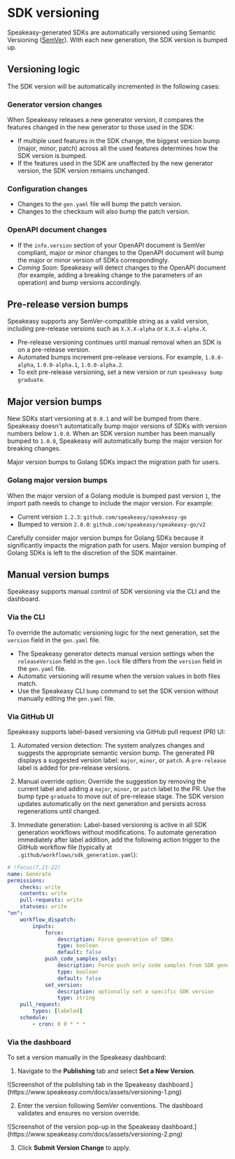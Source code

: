 
 

# SDK versioning

Speakeasy-generated SDKs are automatically versioned using Semantic Versioning ([SemVer](https://semver.org/)). With each new generation, the SDK version is bumped up.

## Versioning logic

The SDK version will be automatically incremented in the following cases: 

### Generator version changes

When Speakeasy releases a new generator version, it compares the features changed in the new generator to those used in the SDK:

- If multiple used features in the SDK change, the biggest version bump (major, minor, patch) across all the used features determines how the SDK version is bumped.
- If the features used in the SDK are unaffected by the new generator version, the SDK version remains unchanged.

### Configuration changes

- Changes to the `gen.yaml` file will bump the patch version.
- Changes to the checksum will also bump the patch version.

### OpenAPI document changes

- If the `info.version` section of your OpenAPI document is SemVer compliant, major or minor changes to the OpenAPI document will bump the major or minor version of SDKs correspondingly.
- *Coming Soon*: Speakeasy will detect changes to the OpenAPI document (for example, adding a breaking change to the parameters of an operation) and bump versions accordingly.

## Pre-release version bumps

Speakeasy supports any SemVer-compatible string as a valid version, including pre-release versions such as `X.X.X-alpha` or `X.X.X-alpha.X`.

- Pre-release versioning continues until manual removal when an SDK is on a pre-release version.
- Automated bumps increment pre-release versions. For example, `1.0.0-alpha`, `1.0.0-alpha.1`, `1.0.0-alpha.2`.
- To exit pre-release versioning, set a new version or run `speakeasy bump graduate`.

## Major version bumps

New SDKs start versioning at `0.0.1` and will be bumped from there. Speakeasy doesn't automatically bump major versions of SDKs with version numbers below `1.0.0`. When an SDK version number has been manually bumped to `1.0.0`, Speakeasy will automatically bump the major version for breaking changes. 

Major version bumps to Golang SDKs impact the migration path for users.

### Golang major version bumps

When the major version of a Golang module is bumped past version `1`, the import path needs to change to include the major version. For example:

- Current version `1.2.3`: `github.com/speakeasy/speakeasy-go`
- Bumped to version `2.0.0`: `github.com/speakeasy/speakeasy-go/v2`

Carefully consider major version bumps for Golang SDKs because it significantly impacts the migration path for users. Major version bumping of Golang SDKs is left to the discretion of the SDK maintainer.

## Manual version bumps

Speakeasy supports manual control of SDK versioning via the CLI and the dashboard.

### Via the CLI

To override the automatic versioning logic for the next generation, set the `version` field in the `gen.yaml` file.

- The Speakeasy generator detects manual version settings when the `releaseVersion` field in the `gen.lock` file differs from the `version` field in the `gen.yaml` file.
- Automatic versioning will resume when the version values in both files match.
- Use the Speakeasy CLI `bump` command to set the SDK version without manually editing the `gen.yaml` file.

### Via GitHub UI

Speakeasy supports label-based versioning via GitHub pull request (PR) UI:

1. Automated version detection: The system analyzes changes and suggests the appropriate semantic version bump. The generated PR displays a suggested version label: `major`, `minor`, or `patch`. A `pre-release` label is added for pre-release versions.

2. Manual override option: Override the suggestion by removing the current label and adding a `major`, `minor`, or `patch` label to the PR. Use the bump type `graduate` to move out of pre-release stage. The SDK version updates automatically on the next generation and persists across regenerations until changed.

3. Immediate generation: Label-based versioning is active in all SDK generation workflows without modifications. To automate generation immediately after label addition, add the following action trigger to the GitHub workflow file (typically at `.github/workflows/sdk_generation.yaml`):

```yaml
# !focus(7,21:22)
name: Generate
permissions:
    checks: write
    contents: write
    pull-requests: write
    statuses: write
"on":
    workflow_dispatch:
        inputs:
            force:
                description: Force generation of SDKs
                type: boolean
                default: false
            push_code_samples_only:
                description: Force push only code samples from SDK generation
                type: boolean
                default: false
            set_version:
                description: optionally set a specific SDK version
                type: string
    pull_request:
        types: [labeled]
    schedule:
        - cron: 0 0 * * *
```

### Via the dashboard

To set a version manually in the Speakeasy dashboard:

1. Navigate to the **Publishing** tab and select **Set a New Version**.

<div className="Screenshot"data-darkened data-url="https://app.speakeasy.com/org/">
![Screenshot of the publishing tab in the Speakeasy dashboard.](https://www.speakeasy.com/docs/assets/versioning-1.png)
</div>

2. Enter the version following SemVer conventions. The dashboard validates and ensures no version override.

<div className="Screenshot"data-darkened data-url="https://app.speakeasy.com/org/">
![Screenshot of the version pop-up in the Speakeasy dashboard.](https://www.speakeasy.com/docs/assets/versioning-2.png)
</div>

3. Click **Submit Version Change** to apply.

